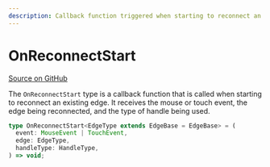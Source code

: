 ```yaml
---
description: Callback function triggered when starting to reconnect an existing edge in SvelteFlow.
---
```


# OnReconnectStart

[Source on GitHub](https://github.com/xyflow/xyflow/blob/main/packages/svelte/src/lib/types/general.ts#L84)

The `OnReconnectStart` type is a callback function that is called when starting to reconnect an existing edge. It receives the mouse or touch event, the edge being reconnected, and the type of handle being used.

```ts
type OnReconnectStart<EdgeType extends EdgeBase = EdgeBase> = (
  event: MouseEvent | TouchEvent,
  edge: EdgeType,
  handleType: HandleType,
) => void;
```

<APIDocs typeName="OnReconnectStart" packageName="svelte" />
